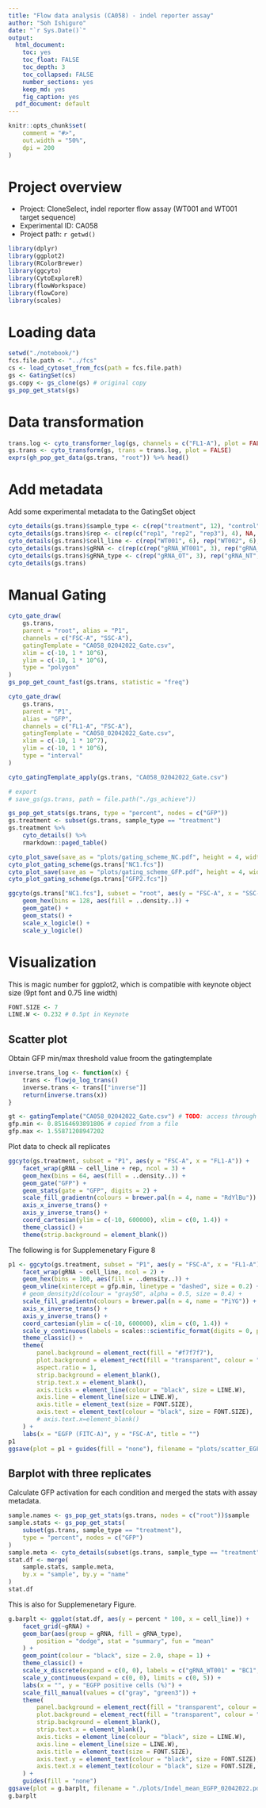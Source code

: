 ```yaml
---
title: "Flow data analysis (CA058) - indel reporter assay"
author: "Soh Ishiguro"
date: "`r Sys.Date()`"
output:
  html_document: 
    toc: yes
    toc_float: FALSE
    toc_depth: 3
    toc_collapsed: FALSE
    number_sections: yes
    keep_md: yes
    fig_caption: yes
  pdf_document: default
---
```


```r
knitr::opts_chunk$set(
    comment = "#>",
    out.width = "50%",
    dpi = 200
)
```

# Project overview
- Project: CloneSelect, indel reporter flow assay (WT001 and WT001 target sequence)
- Experimental ID: CA058
- Project path: ``r getwd()``

```r
library(dplyr)
library(ggplot2)
library(RColorBrewer)
library(ggcyto)
library(CytoExploreR)
library(flowWorkspace)
library(flowCore)
library(scales)
```

# Loading data
```r
setwd("./notebook/")
fcs.file.path <- "../fcs"
cs <- load_cytoset_from_fcs(path = fcs.file.path)
gs <- GatingSet(cs)
gs.copy <- gs_clone(gs) # original copy
gs_pop_get_stats(gs)
```

# Data transformation
```r
trans.log <- cyto_transformer_log(gs, channels = c("FL1-A"), plot = FALSE)
gs.trans <- cyto_transform(gs, trans = trans.log, plot = FALSE)
exprs(gh_pop_get_data(gs.trans, "root")) %>% head()
```

# Add metadata
Add some experimental metadata to the GatingSet object
```r
cyto_details(gs.trans)$sample_type <- c(rep("treatment", 12), "control", "control")
cyto_details(gs.trans)$rep <- c(rep(c("rep1", "rep2", "rep3"), 4), NA, NA)
cyto_details(gs.trans)$cell_line <- c(rep("WT001", 6), rep("WT002", 6), NA, NA)
cyto_details(gs.trans)$gRNA <- c(rep(c(rep("gRNA_WT001", 3), rep("gRNA_WT002", 3)), 2), NA, NA)
cyto_details(gs.trans)$gRNA_type <- c(rep("gRNA_OT", 3), rep("gRNA_NT", 3), rep("gRNA_NT", 3), rep("gRNA_OT", 3), NA, NA)
cyto_details(gs.trans)
```

# Manual Gating
```r
cyto_gate_draw(
    gs.trans,
    parent = "root", alias = "P1",
    channels = c("FSC-A", "SSC-A"),
    gatingTemplate = "CA058_02042022_Gate.csv",
    xlim = c(-10, 1 * 10^6),
    ylim = c(-10, 1 * 10^6),
    type = "polygon"
)
gs_pop_get_count_fast(gs.trans, statistic = "freq")

cyto_gate_draw(
    gs.trans,
    parent = "P1",
    alias = "GFP",
    channels = c("FL1-A", "FSC-A"),
    gatingTemplate = "CA058_02042022_Gate.csv",
    xlim = c(-10, 1 * 10^7),
    ylim = c(-10, 1 * 10^6),
    type = "interval"
)
```

```r
cyto_gatingTemplate_apply(gs.trans, "CA058_02042022_Gate.csv")

# export
# save_gs(gs.trans, path = file.path("./gs_achieve"))

gs_pop_get_stats(gs.trans, type = "percent", nodes = c("GFP"))
gs.treatment <- subset(gs.trans, sample_type == "treatment")
gs.treatment %>%
    cyto_details() %>%
    rmarkdown::paged_table()
```

```r
cyto_plot_save(save_as = "plots/gating_scheme_NC.pdf", height = 4, width = 8)
cyto_plot_gating_scheme(gs.trans["NC1.fcs"])
cyto_plot_save(save_as = "plots/gating_scheme_GFP.pdf", height = 4, width = 8)
cyto_plot_gating_scheme(gs.trans["GFP2.fcs"])
```

```r
ggcyto(gs.trans["NC1.fcs"], subset = "root", aes(y = "FSC-A", x = "SSC-A")) +
    geom_hex(bins = 128, aes(fill = ..density..)) +
    geom_gate() +
    geom_stats() +
    scale_x_logicle() +
    scale_y_logicle()
```

# Visualization
This is magic number for ggplot2, which is compatible with keynote object size (9pt font and 0.75 line width)
```r
FONT.SIZE <- 7
LINE.W <- 0.232 # 0.5pt in Keynote
```

## Scatter plot
Obtain GFP min/max threshold value froom the gatingtemplate
```r

inverse.trans_log <- function(x) {
    trans <- flowjo_log_trans()
    inverse.trans <- trans[["inverse"]]
    return(inverse.trans(x))
}

gt <- gatingTemplate("CA058_02042022_Gate.csv") # TODO: access through this object
gfp.min <- 0.85164693891806 # copied from a file
gfp.max <- 1.55871208947202
```

Plot data to check all replicates
```r
ggcyto(gs.treatment, subset = "P1", aes(y = "FSC-A", x = "FL1-A")) +
    facet_wrap(gRNA ~ cell_line + rep, ncol = 3) +
    geom_hex(bins = 64, aes(fill = ..density..)) +
    geom_gate("GFP") +
    geom_stats(gate = "GFP", digits = 2) +
    scale_fill_gradientn(colours = brewer.pal(n = 4, name = "RdYlBu")) +
    axis_x_inverse_trans() +
    axis_y_inverse_trans() +
    coord_cartesian(ylim = c(-10, 600000), xlim = c(0, 1.4)) +
    theme_classic() +
    theme(strip.background = element_blank())
```

The following is for Supplemenetary Figure 8
```r
p1 <- ggcyto(gs.treatment, subset = "P1", aes(y = "FSC-A", x = "FL1-A")) +
    facet_wrap(gRNA ~ cell_line, ncol = 2) +
    geom_hex(bins = 100, aes(fill = ..density..)) +
    geom_vline(xintercept = gfp.min, linetype = "dashed", size = 0.2) +
    # geom_density2d(colour = "gray50", alpha = 0.5, size = 0.4) +
    scale_fill_gradientn(colours = brewer.pal(n = 4, name = "PiYG")) +
    axis_x_inverse_trans() +
    axis_y_inverse_trans() +
    coord_cartesian(ylim = c(-10, 600000), xlim = c(0, 1.4)) +
    scale_y_continuous(labels = scales::scientific_format(digits = 0, prefix = "")) +
    theme_classic() +
    theme(
        panel.background = element_rect(fill = "#f7f7f7"),
        plot.background = element_rect(fill = "transparent", colour = "transparent"),
        aspect.ratio = 1,
        strip.background = element_blank(),
        strip.text.x = element_blank(),
        axis.ticks = element_line(colour = "black", size = LINE.W),
        axis.line = element_line(size = LINE.W),
        axis.title = element_text(size = FONT.SIZE),
        axis.text = element_text(colour = "black", size = FONT.SIZE),
        # axis.text.x=element_blank()
    ) +
    labs(x = "EGFP (FITC-A)", y = "FSC-A", title = "")
p1
ggsave(plot = p1 + guides(fill = "none"), filename = "plots/scatter_EGFP_plt_all.pdf", w = 2.9, h = 2.9, dpi = 300)
```

## Barplot with three replicates
Calculate GFP activation for each condition and merged the stats with assay metadata.

```r
sample.names <- gs_pop_get_stats(gs.trans, nodes = c("root"))$sample
sample.stats <- gs_pop_get_stats(
    subset(gs.trans, sample_type == "treatment"),
    type = "percent", nodes = c("GFP")
)
sample.meta <- cyto_details(subset(gs.trans, sample_type == "treatment"))
stat.df <- merge(
    sample.stats, sample.meta,
    by.x = "sample", by.y = "name"
)
stat.df
```

This is also for Supplemenetary Figure.
```r
g.barplt <- ggplot(stat.df, aes(y = percent * 100, x = cell_line)) +
    facet_grid(~gRNA) +
    geom_bar(aes(group = gRNA, fill = gRNA_type),
        position = "dodge", stat = "summary", fun = "mean"
    ) +
    geom_point(colour = "black", size = 2.0, shape = 1) +
    theme_classic() +
    scale_x_discrete(expand = c(0, 0), labels = c("gRNA_WT001" = "BC1", "gRNA_WT002" = "BC2")) +
    scale_y_continuous(expand = c(0, 0), limits = c(0, 5)) +
    labs(x = "", y = "EGFP positive cells (%)") +
    scale_fill_manual(values = c("gray", "green3")) +
    theme(
        panel.background = element_rect(fill = "transparent", colour = "transparent"),
        plot.background = element_rect(fill = "transparent", colour = "transparent"),
        strip.background = element_blank(),
        strip.text.x = element_blank(),
        axis.ticks = element_line(colour = "black", size = LINE.W),
        axis.line = element_line(size = LINE.W),
        axis.title = element_text(size = FONT.SIZE),
        axis.text.y = element_text(colour = "black", size = FONT.SIZE),
        axis.text.x = element_text(colour = "black", size = FONT.SIZE, angle = 90, hjust = 1, vjust = 0.5)
    ) +
    guides(fill = "none")
ggsave(plot = g.barplt, filename = "./plots/Indel_mean_EGFP_02042022.pdf", w = 1.0, h = 1.8)
g.barplt
```


